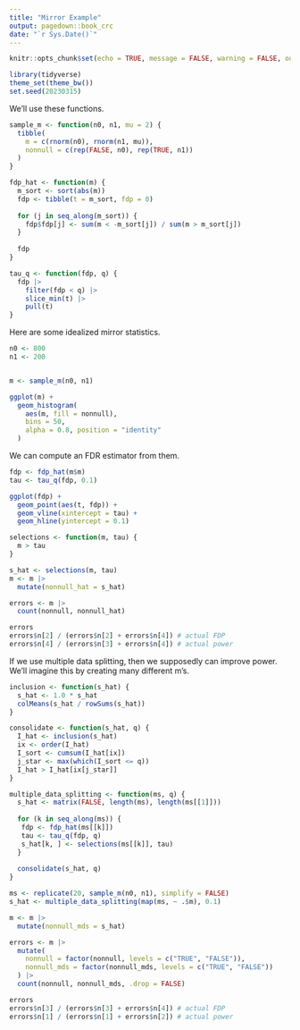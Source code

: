 ```yaml
---
title: "Mirror Example"
output: pagedown::book_crc
date: "`r Sys.Date()`"
---
```


```r
knitr::opts_chunk$set(echo = TRUE, message = FALSE, warning = FALSE, out.width = 400, fig.height = 4, fig.width = 8)
```

```r
library(tidyverse)
theme_set(theme_bw())
set.seed(20230315)
```

We'll use these functions.

```r
sample_m <- function(n0, n1, mu = 2) {
  tibble(
    m = c(rnorm(n0), rnorm(n1, mu)),
    nonnull = c(rep(FALSE, n0), rep(TRUE, n1))
  )
}

fdp_hat <- function(m) {
  m_sort <- sort(abs(m))
  fdp <- tibble(t = m_sort, fdp = 0)
  
  for (j in seq_along(m_sort)) {
    fdp$fdp[j] <- sum(m < -m_sort[j]) / sum(m > m_sort[j])
  }
  
  fdp
}

tau_q <- function(fdp, q) {
  fdp |>
    filter(fdp < q) |>
    slice_min(t) |>
    pull(t)
}
```


Here are some idealized mirror statistics.

```r
n0 <- 800
n1 <- 200


m <- sample_m(n0, n1)

ggplot(m) +
  geom_histogram(
    aes(m, fill = nonnull), 
    bins = 50,
    alpha = 0.8, position = "identity"
  )
```

We can compute an FDR estimator from them.

```r
fdp <- fdp_hat(m$m)
tau <- tau_q(fdp, 0.1)

ggplot(fdp) +
  geom_point(aes(t, fdp)) +
  geom_vline(xintercept = tau) +
  geom_hline(yintercept = 0.1)
```

```r
selections <- function(m, tau) {
  m > tau
}

s_hat <- selections(m, tau)
m <- m |>
  mutate(nonnull_hat = s_hat)

errors <- m |>
  count(nonnull, nonnull_hat)

errors
errors$n[2] / (errors$n[2] + errors$n[4]) # actual FDP
errors$n[4] / (errors$n[3] + errors$n[4]) # actual power
```

If we use multiple data splitting, then we supposedly can improve power. We'll
imagine this by creating many different m's.

```r
inclusion <- function(s_hat) {
  s_hat <- 1.0 * s_hat
  colMeans(s_hat / rowSums(s_hat))
}

consolidate <- function(s_hat, q) {
  I_hat <- inclusion(s_hat)
  ix <- order(I_hat)
  I_sort <- cumsum(I_hat[ix])
  j_star <- max(which(I_sort <= q))
  I_hat > I_hat[ix[j_star]]
}

multiple_data_splitting <- function(ms, q) {
  s_hat <- matrix(FALSE, length(ms), length(ms[[1]]))
  
  for (k in seq_along(ms)) {
   fdp <- fdp_hat(ms[[k]])
   tau <- tau_q(fdp, q)
   s_hat[k, ] <- selections(ms[[k]], tau)
  }
  
  consolidate(s_hat, q)
}

ms <- replicate(20, sample_m(n0, n1), simplify = FALSE)
s_hat <- multiple_data_splitting(map(ms, ~ .$m), 0.1)

m <- m |>
  mutate(nonnull_mds = s_hat)

errors <- m |>
  mutate(
    nonnull = factor(nonnull, levels = c("TRUE", "FALSE")),
    nonnull_mds = factor(nonnull_mds, levels = c("TRUE", "FALSE"))
  ) |>
  count(nonnull, nonnull_mds, .drop = FALSE)
```


```r
errors
errors$n[3] / (errors$n[3] + errors$n[4]) # actual FDP
errors$n[1] / (errors$n[1] + errors$n[2]) # actual power
```
